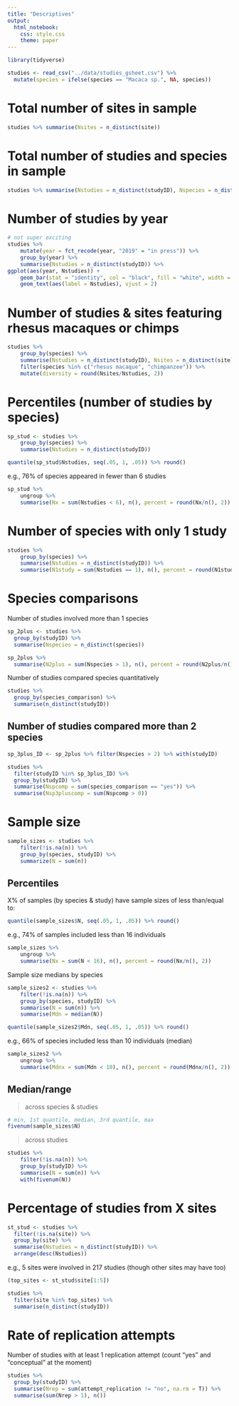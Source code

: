 ```yaml
---
title: "Descriptives"
output:
  html_notebook:
    css: style.css
    theme: paper
---
```


```r
library(tidyverse)
```

```r
studies <- read_csv("../data/studies_gsheet.csv") %>% 
  mutate(species = ifelse(species == "Macaca sp.", NA, species))
```

# Total number of sites in sample

```r
studies %>% summarise(Nsites = n_distinct(site))
```

# Total number of studies and species in sample

```r
studies %>% summarise(Nstudies = n_distinct(studyID), Nspecies = n_distinct(species))
```

# Number of studies by year

```r
# not super exciting
studies %>% 
    mutate(year = fct_recode(year, "2019" = "in press")) %>% 
    group_by(year) %>% 
    summarise(Nstudies = n_distinct(studyID)) %>% 
ggplot(aes(year, Nstudies)) +
    geom_bar(stat = "identity", col = "black", fill = "white", width = .5) +
    geom_text(aes(label = Nstudies), vjust = 2)
```

# Number of studies & sites featuring rhesus macaques or chimps

```r
studies %>% 
    group_by(species) %>% 
    summarise(Nstudies = n_distinct(studyID), Nsites = n_distinct(site)) %>% 
    filter(species %in% c("rhesus macaque", "chimpanzee")) %>% 
    mutate(diversity = round(Nsites/Nstudies, 2))
```

# Percentiles (number of studies by species)

```r
sp_stud <- studies %>% 
    group_by(species) %>% 
    summarise(Nstudies = n_distinct(studyID))
```

```r
quantile(sp_stud$Nstudies, seq(.05, 1, .05)) %>% round()
```

e.g., 76% of species appeared in fewer than 6 studies

```r
sp_stud %>% 
    ungroup %>% 
    summarise(Nx = sum(Nstudies < 6), n(), percent = round(Nx/n(), 2))
```

# Number of species with only 1 study

```r
studies %>% 
    group_by(species) %>% 
    summarise(Nstudies = n_distinct(studyID)) %>% 
    summarise(N1study = sum(Nstudies == 1), n(), percent = round(N1study/n(), 2))
```

# Species comparisons

Number of studies involved more than 1 species

```r
sp_2plus <- studies %>% 
  group_by(studyID) %>% 
  summarise(Nspecies = n_distinct(species))

sp_2plus %>% 
  summarise(N2plus = sum(Nspecies > 1), n(), percent = round(N2plus/n(), 2))
```

Number of studies compared species quantitatively

```r
studies %>% 
  group_by(species_comparison) %>% 
  summarise(n_distinct(studyID))
```

## Number of studies compared more than 2 species

```r
sp_3plus_ID <- sp_2plus %>% filter(Nspecies > 2) %>% with(studyID)

studies %>% 
  filter(studyID %in% sp_3plus_ID) %>% 
  group_by(studyID) %>% 
  summarise(Nspcomp = sum(species_comparison == "yes")) %>% 
  summarise(Nsp3pluscomp = sum(Nspcomp > 0))
```

# Sample size

```r
sample_sizes <- studies %>% 
    filter(!is.na(n)) %>% 
    group_by(species, studyID) %>% 
    summarize(N = sum(n))
```

## Percentiles

X% of samples (by species & study) have sample sizes of less than/equal to:

```r
quantile(sample_sizes$N, seq(.05, 1, .05)) %>% round()
```

e.g., 74% of samples included less than 16 individuals

```r
sample_sizes %>% 
    ungroup %>% 
    summarise(Nx = sum(N < 16), n(), percent = round(Nx/n(), 2))
```

Sample size medians by species

```r
sample_sizes2 <- studies %>% 
    filter(!is.na(n)) %>% 
    group_by(species, studyID) %>% 
    summarise(N = sum(n)) %>% 
    summarise(Mdn = median(N))
```

```r
quantile(sample_sizes2$Mdn, seq(.05, 1, .05)) %>% round()
```

e.g., 66% of species included less than 10 individuals (median)

```r
sample_sizes2 %>% 
    ungroup %>% 
    summarise(Mdnx = sum(Mdn < 10), n(), percent = round(Mdnx/n(), 2))
```
## Median/range

> across species & studies

```r
# min, 1st quantile, median, 3rd quantile, max
fivenum(sample_sizes$N)
```

> across studies

```r
studies %>% 
    filter(!is.na(n)) %>% 
    group_by(studyID) %>% 
    summarise(N = sum(n)) %>% 
    with(fivenum(N))
```

# Percentage of studies from X sites

```r
st_stud <- studies %>% 
  filter(!is.na(site)) %>% 
  group_by(site) %>% 
  summarise(Nstudies = n_distinct(studyID)) %>% 
  arrange(desc(Nstudies))
```

e.g., 5 sites were involved in 217 studies (though other sites may have too)

```r
(top_sites <- st_stud$site[1:5])

studies %>% 
  filter(site %in% top_sites) %>% 
  summarise(n_distinct(studyID))
```


# Rate of replication attempts

Number of studies with at least 1 replication attempt (count "yes" and "conceptual" at the moment)

```r
studies %>% 
  group_by(studyID) %>%
  summarise(Nrep = sum(attempt_replication != "no", na.rm = T)) %>% 
  summarise(sum(Nrep > 1), n())
```



